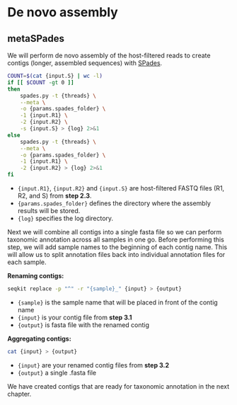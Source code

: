 # De novo assembly

## metaSPades

We will perform de novo assembly of the host-filtered reads to create contigs (longer, assembled sequences) with [SPades](https://github.com/ablab/spades).

``` bash
COUNT=$(cat {input.S} | wc -l)
if [[ $COUNT -gt 0 ]]
then
    spades.py -t {threads} \
    --meta \
    -o {params.spades_folder} \
    -1 {input.R1} \
    -2 {input.R2} \
    -s {input.S} > {log} 2>&1
else
    spades.py -t {threads} \
    --meta \
    -o {params.spades_folder} \
    -1 {input.R1} \
    -2 {input.R2} > {log} 2>&1
fi    
```

-   `{input.R1}`, `{input.R2}` and `{input.S}` are host-filtered FASTQ files (R1, R2, and S) from **step 2.3**.
-   `{params.spades_folder}` defines the directory where the assembly results will be stored.
-   `{log}` specifies the log directory.

Next we will combine all contigs into a single fasta file so we can perform taxonomic annotation across all samples in one go. Before performing this step, we will add sample names to the beginning of each contig name. This will allow us to split annotation files back into individual annotation files for each sample.

**Renaming contigs:**

``` bash
seqkit replace -p "^" -r "{sample}_" {input} > {output}
```

-   `{sample}` is the sample name that will be placed in front of the contig name
-   `{input}` is your contig file from **step 3.1**
-   `{output}` is fasta file with the renamed contig

**Aggregating contigs:**

``` bash
cat {input} > {output}
```

-   `{input}` are your renamed contig files from **step 3.2**
-   `{output}` a single .fasta file

::: callout-note
We have created contigs that are ready for taxonomic annotation in the next chapter.
:::

